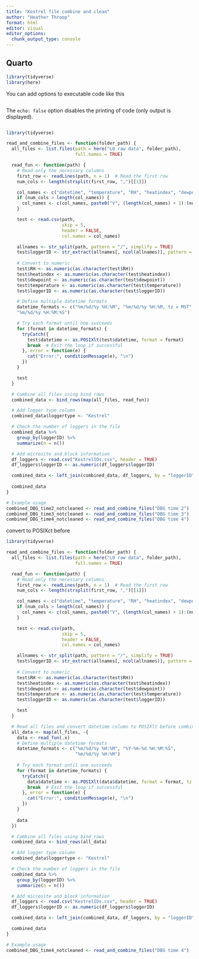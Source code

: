 ```yaml
---
title: "Kestrel file combine and clean"
author: "Heather Throop"
format: html
editor: visual
editor_options: 
  chunk_output_type: console
---
```


## Quarto

```r
library(tidyverse)
library(here)
```

You can add options to executable code like this

```r


```

The `echo: false` option disables the printing of code (only output is displayed).

```r
```

```r
library(tidyverse)

read_and_combine_files <- function(folder_path) {
  all_files <- list.files(path = here("L0 raw data", folder_path), 
                          full.names = TRUE)

  read_fun <- function(path) {
    # Read only the necessary columns
    first_row <- readLines(path, n = 1)  # Read the first row
    num_cols <- length(strsplit(first_row, ",")[[1]])

    col_names <- c("datetime", "temperature", "RH", "heatindex", "dewpoint", "datatype")
    if (num_cols > length(col_names)) {
      col_names <- c(col_names, paste0("V", (length(col_names) + 1):(num_cols - length(col_names))))
    }

    test <- read.csv(path, 
                     skip = 5,
                     header = FALSE,
                     col.names = col_names)

    allnames <- str_split(path, pattern = "/", simplify = TRUE)
    test$loggerID <- str_extract(allnames[, ncol(allnames)], pattern = "2[0-9][0-9][0-9][0-9][0-9][0-9]")
    
    # Convert to numeric
    test$RH <- as.numeric(as.character(test$RH))
    test$heatindex <- as.numeric(as.character(test$heatindex))
    test$dewpoint <- as.numeric(as.character(test$dewpoint))
    test$temperature <- as.numeric(as.character(test$temperature))
    test$loggerID <- as.numeric(as.character(test$loggerID))

    # Define multiple datetime formats
    datetime_formats <- c("%m/%d/%y %H:%M", "%m/%d/%y %H:%M, tz = MST", 
    "%m/%d/%y %H:%M:%S")

    # Try each format until one succeeds
    for (format in datetime_formats) {
      tryCatch({
        test$datetime <- as.POSIXlt(test$datetime, format = format)
        break  # Exit the loop if successful
      }, error = function(e) {
        cat("Error:", conditionMessage(e), "\n")
      })
    }

    test
  }

  # Combine all files using bind_rows
  combined_data <- bind_rows(map(all_files, read_fun))

  # Add logger type column
  combined_data$loggertype <- "Kestrel"

  # Check the number of loggers in the file
  combined_data %>%
    group_by(loggerID) %>%
    summarize(n = n())

  # Add microsite and block information
  df_loggers <- read.csv("KestrelIDs.csv", header = TRUE)
  df_loggers$loggerID <- as.numeric(df_loggers$loggerID)

  combined_data <- left_join(combined_data, df_loggers, by = "loggerID")
  
  combined_data
}

```

```r
# Example usage
combined_DBG_time2_notcleaned <- read_and_combine_files("DBG time 2")
combined_DBG_time3_notcleaned <- read_and_combine_files("DBG time 3")
combined_DBG_time4_notcleaned <- read_and_combine_files("DBG time 4")
```

convert to POSIXct before

```r
library(tidyverse)

read_and_combine_files <- function(folder_path) {
  all_files <- list.files(path = here("L0 raw data", folder_path), 
                          full.names = TRUE)

  read_fun <- function(path) {
    # Read only the necessary columns
    first_row <- readLines(path, n = 1)  # Read the first row
    num_cols <- length(strsplit(first_row, ",")[[1]])

    col_names <- c("datetime", "temperature", "RH", "heatindex", "dewpoint", "datatype")
    if (num_cols > length(col_names)) {
      col_names <- c(col_names, paste0("V", (length(col_names) + 1):(num_cols - length(col_names))))
    }

    test <- read.csv(path, 
                     skip = 5,
                     header = FALSE,
                     col.names = col_names)

    allnames <- str_split(path, pattern = "/", simplify = TRUE)
    test$loggerID <- str_extract(allnames[, ncol(allnames)], pattern = "2[0-9][0-9][0-9][0-9][0-9][0-9]")
    
    # Convert to numeric
    test$RH <- as.numeric(as.character(test$RH))
    test$heatindex <- as.numeric(as.character(test$heatindex))
    test$dewpoint <- as.numeric(as.character(test$dewpoint))
    test$temperature <- as.numeric(as.character(test$temperature))
    test$loggerID <- as.numeric(as.character(test$loggerID))

    test
  }

  # Read all files and convert datetime column to POSIXlt before combining
  all_data <- map(all_files, ~{
    data <- read_fun(.x)
    # Define multiple datetime formats
    datetime_formats <- c("%m/%d/%y %H:%M", "%Y-%m-%d %H:%M:%S",
                          "%m/%d/%y %H:%M")
    
    # Try each format until one succeeds
    for (format in datetime_formats) {
      tryCatch({
        data$datetime <- as.POSIXlt(data$datetime, format = format, tz = "MST")
        break  # Exit the loop if successful
      }, error = function(e) {
        cat("Error:", conditionMessage(e), "\n")
      })
    }
    
    data
  })

  # Combine all files using bind_rows
  combined_data <- bind_rows(all_data)

  # Add logger type column
  combined_data$loggertype <- "Kestrel"

  # Check the number of loggers in the file
  combined_data %>%
    group_by(loggerID) %>%
    summarize(n = n())

  # Add microsite and block information
  df_loggers <- read.csv("KestrelIDs.csv", header = TRUE)
  df_loggers$loggerID <- as.numeric(df_loggers$loggerID)

  combined_data <- left_join(combined_data, df_loggers, by = "loggerID")

  combined_data
}

# Example usage
combined_DBG_time4_notcleaned <- read_and_combine_files("DBG time 4")

```
